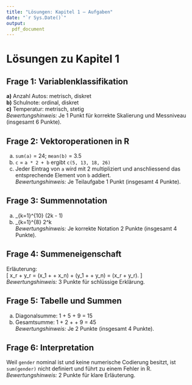 ```yaml
---
title: "Lösungen: Kapitel 1 – Aufgaben"
date: "`r Sys.Date()`"
output:
  pdf_document
---
```


# Lösungen zu Kapitel 1

## Frage 1: Variablenklassifikation
**a)** Anzahl Autos: metrisch, diskret  
**b)** Schulnote: ordinal, diskret  
**c)** Temperatur: metrisch, stetig  
*Bewertungshinweis:* Je 1 Punkt für korrekte Skalierung und Messniveau (insgesamt 6 Punkte).

## Frage 2: Vektoroperationen in R
a) `sum(a)` = 24; `mean(b)` = 3.5  
b) `c` = `a * 2 + b` ergibt `c(5, 13, 18, 26)`  
c) Jeder Eintrag von `a` wird mit 2 multipliziert und anschliessend das entsprechende Element von `b` addiert.  
*Bewertungshinweis:* Je Teilaufgabe 1 Punkt (insgesamt 4 Punkte).

## Frage 3: Summennotation
a) \sum_{k=1}^{10} (2k - 1)  
b) \sum_{k=1}^{8} 2^k  
*Bewertungshinweis:* Je korrekte Notation 2 Punkte (insgesamt 4 Punkte).

## Frage 4: Summeneigenschaft
Erläuterung:  
\[
\sum x_r + \sum y_r = (x_1 + \dots + x_n) + (y_1 + \dots + y_n)
= \sum (x_r + y_r).
\]  
*Bewertungshinweis:* 3 Punkte für schlüssige Erklärung.

## Frage 5: Tabelle und Summen
a) Diagonalsumme: 1 + 5 + 9 = 15  
b) Gesamtsumme: 1 + 2 + \dots + 9 = 45  
*Bewertungshinweis:* Je 2 Punkte (insgesamt 4 Punkte).

## Frage 6: Interpretation
Weil `gender` nominal ist und keine numerische Codierung besitzt, ist `sum(gender)` nicht definiert und führt zu einem Fehler in R.  
*Bewertungshinweis:* 2 Punkte für klare Erläuterung.  
